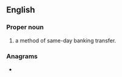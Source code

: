 {{also|chaps}}
==English==
{{wikipedia}}

===Proper noun===
{{en-proper noun}}

# {{lb|en|British}} {{acronym of|[[clearing house]] [[automated]] [[payment]] [[system]]|dot=:|lang=en}} a method of same-day banking transfer.

===Anagrams===
* {{anagrams|en|a=achps|Pasch}}